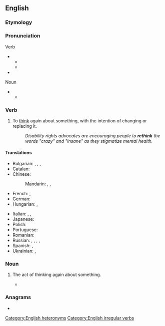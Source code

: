 ==English==

===Etymology===
{{prefix|en|re|think}}

===Pronunciation===
;Verb
* {{IPA|en|/ɹiːˈθɪŋk/}}
** {{audio|en|en-us-rethink.ogg|Audio (US)}}
** {{audio|en|LL-Q1860 (eng)-Vealhurl-rethink1.wav|Audio (UK)}}
* {{rhymes|en|ɪŋk|s=2}}

;Noun
* {{IPA|en|/ˈɹiːθɪŋk/}}
** {{audio|en|LL-Q1860 (eng)-Vealhurl-rethink2.wav|Audio (UK)}}

===Verb===
{{en-verb|rethinks|rethinking|rethought}}

# To [[think]] again about something, with the intention of changing or replacing it.
#: ''Disability rights advocates are encouraging people to '''rethink''' the words "crazy" and "insane" as they stigmatize mental health.''

====Translations====
{{trans-top|think again about a problem}}
* Bulgarian: {{t+|bg|преми́слям}}, {{t+|bg|преми́сля}}, {{t+|bg|обми́слям}}, {{t+|bg|обми́сля}}
* Catalan: {{t+|ca|repensar}}
* Chinese:
*: Mandarin: {{t|cmn|再想|tr=zàixiǎng|sc=Hani}}, {{t|cmn|重想|tr=chóngxiǎng|sc=Hani}}, {{t|cmn|重新考慮|tr=chóngxīn kǎolǜ|sc=Hani}}
* French: {{t+|fr|repenser}}, {{t+|fr|réfléchir}}
* German: {{t+|de|überdenken}}
* Hungarian: {{t|hu|újragondol}}, {{t|hu|újra átgondol}}
{{trans-mid}}
* Italian: {{t+|it|ripensare}}, {{t+|it|rivedere}}, {{t|it|riconsiderare}}
* Japanese: {{t+|ja|再考|tr=さいこうする, saikō suru|alt=再考する|sc=Jpan}}
* Polish: {{t+|pl|przemyśleć|pf}}
* Portuguese: {{t+|pt|repensar}}
* Romanian: {{t+|ro|regândi}}
* Russian: {{t+|ru|переду́мывать|impf}}, {{t+|ru|переду́мать|pf}}, {{t+|ru|пересма́тривать|impf}}, {{t+|ru|пересмотре́ть|pf}}, {{t+|ru|переосмыслить}}
* Spanish: {{t+|es|repensar}}, {{t+|es|reflexionar}}
* Ukrainian: {{t|uk|переосми́слювати|impf}}, {{t|uk|переосми́слити|pf}}
{{trans-bottom}}

===Noun===
{{en-noun}}

# The act of thinking again about something.
#: {{ux|en|This business plan of yours looks risky. It needs a '''rethink'''.}}
#* {{quote-journal|en|date=May 29 2021|work=The Guardian|author=David Hytner|url=https://www.theguardian.com/football/2021/may/29/manchester-city-chelsea-champions-league-final-match-report-kai-havertz|title=Chelsea win Champions League after Kai Havertz stuns Manchester City|passage=Guardiola needed a '''rethink''' and his hand was forced when {{w|Kevin De Bruyne|De Bruyne}} was forced off in the 58th minute after a check by Rüdiger.}}

===Anagrams===
* {{anagrams|en|a=ehiknrt|thinker}}

[[Category:English heteronyms]]
[[Category:English irregular verbs]]
{{C|en|Thinking}}